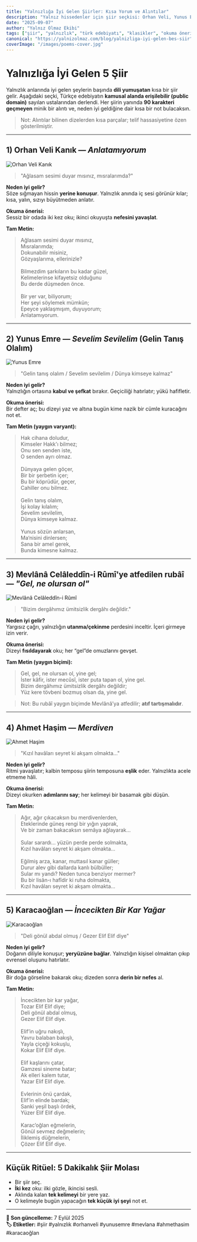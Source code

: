 ```yaml
---
title: "Yalnızlığa İyi Gelen Şiirler: Kısa Yorum ve Alıntılar"
description: "Yalnız hissedenler için şiir seçkisi: Orhan Veli, Yunus Emre, Mevlânâ, Ahmet Haşim, Karacaoğlan. Kısa alıntılar ve nazik yorumlar."
date: "2025-09-07"
author: "Yalnız Olmaz Ekibi"
tags: ["şiir", "yalnızlık", "türk edebiyatı", "klasikler", "okuma önerileri"]
canonical: "https://yalnizolmaz.com/blog/yalnizliga-iyi-gelen-bes-siir"
coverImage: "/images/poems-cover.jpg"
---
```


# Yalnızlığa İyi Gelen 5 Şiir

Yalnızlık anlarında iyi gelen şeylerin başında **dili yumuşatan** kısa bir şiir gelir. Aşağıdaki seçki, Türkçe edebiyatın **kamusal alanda erişilebilir (public domain)** sayılan ustalarından derlendi. Her şiirin yanında **90 karakteri geçmeyen** minik bir alıntı ve, neden iyi geldiğine dair kısa bir not bulacaksın.

> Not: Alıntılar bilinen dizelerden kısa parçalar; telif hassasiyetine özen gösterilmiştir.

---

## 1) **Orhan Veli Kanık — _Anlatamıyorum_**

<div className="poet-image">
  <img src="/images/poets/Orhan_Veli_Kanık.jpg" alt="Orhan Veli Kanık" style={{width: '200px', height: 'auto', borderRadius: '8px'}} />
</div>

> "Ağlasam sesimi duyar mısınız, mısralarımda?"

**Neden iyi gelir?**  
Söze sığmayan hissin **yerine konuşur**. Yalnızlık anında iç sesi görünür kılar; kısa, yalın, sızıyı büyütmeden anlatır.

**Okuma önerisi:**  
Sessiz bir odada iki kez oku; ikinci okuyuşta **nefesini yavaşlat**.

**Tam Metin:**

<blockquote className="poem">
Ağlasam sesimi duyar mısınız,<br/>
Mısralarımda;<br/>
Dokunabilir misiniz,<br/>
Gözyaşlarıma, ellerinizle?<br/>
<br/>
Bilmezdim şarkıların bu kadar güzel,<br/>
Kelimelerinse kifayetsiz olduğunu<br/>
Bu derde düşmeden önce.<br/>
<br/>
Bir yer var, biliyorum;<br/>
Her şeyi söylemek mümkün;<br/>
Epeyce yaklaşmışım, duyuyorum;<br/>
Anlatamıyorum.<br/>
</blockquote>

---

## 2) **Yunus Emre — _Sevelim Sevilelim_ (Gelin Tanış Olalım)**

<div className="poet-image">
  <img src="/images/poets/yunus-emre.jpeg" alt="Yunus Emre" style={{width: '200px', height: 'auto', borderRadius: '8px'}} />
</div>

> "Gelin tanış olalım / Sevelim sevilelim / Dünya kimseye kalmaz"

**Neden iyi gelir?**  
Yalnızlığın ortasına **kabul ve şefkat** bırakır. Geçiciliği hatırlatır; yükü hafifletir.

**Okuma önerisi:**  
Bir defter aç; bu dizeyi yaz ve altına bugün kime nazik bir cümle kuracağını not et.

**Tam Metin (yaygın varyant):**

<blockquote className="poem">
Hak cihana doludur,<br/>
Kimseler Hakk'ı bilmez;<br/>
Onu sen senden iste,<br/>
O senden ayrı olmaz.<br/>
<br/>
Dünyaya gelen göçer,<br/>
Bir bir şerbetin içer;<br/>
Bu bir köprüdür, geçer,<br/>
Cahiller onu bilmez.<br/>
<br/>
Gelin tanış olalım,<br/>
İşi kolay kılalım;<br/>
Sevelim sevilelim,<br/>
Dünya kimseye kalmaz.<br/>
<br/>
Yunus sözün anlarsan,<br/>
Ma‘nisini dinlersen;<br/>
Sana bir amel gerek,<br/>
Bunda kimesne kalmaz.<br/>
</blockquote>

---

## 3) **Mevlânâ Celâleddîn-i Rûmî'ye atfedilen rubâî — _"Gel, ne olursan ol"_**

<div className="poet-image">
  <img src="/images/poets/mevlana.jpg" alt="Mevlânâ Celâleddîn-i Rûmî" style={{width: '200px', height: 'auto', borderRadius: '8px'}} />
</div>

> "Bizim dergâhımız ümitsizlik dergâhı değildir."

**Neden iyi gelir?**  
Yargısız çağrı, yalnızlığın **utanma/çekinme** perdesini inceltir. İçeri girmeye izin verir.

**Okuma önerisi:**  
Dizeyi **fısıldayarak** oku; her “gel”de omuzlarını gevşet.

**Tam Metin (yaygın biçimi):**

<blockquote className="poem">
Gel, gel, ne olursan ol, yine gel;<br/>
İster kâfir, ister mecûsî, ister puta tapan ol, yine gel.<br/>
Bizim dergâhımız ümitsizlik dergâhı değildir;<br/>
Yüz kere tövbeni bozmuş olsan da, yine gel.<br/>
</blockquote>

> Not: Bu rubâî yaygın biçimde Mevlânâ’ya atfedilir; **atıf tartışmalıdır**.

---

## 4) **Ahmet Haşim — _Merdiven_**

<div className="poet-image">
  <img src="/images/poets/Ahmet_Haşim.jpg" alt="Ahmet Haşim" style={{width: '200px', height: 'auto', borderRadius: '8px'}} />
</div>

> "Kızıl havâları seyret ki akşam olmakta…"

**Neden iyi gelir?**  
Ritmi yavaşlatır; kalbin temposu şiirin temposuna **eşlik** eder. Yalnızlıkta acele etmeme hâli.

**Okuma önerisi:**  
Dizeyi okurken **adımlarını say**; her kelimeyi bir basamak gibi düşün.

**Tam Metin:**

<blockquote className="poem">
Ağır, ağır çıkacaksın bu merdivenlerden,<br/>
Eteklerinde güneş rengi bir yığın yaprak,<br/>
Ve bir zaman bakacaksın semâya ağlayarak…<br/>
<br/>
Sular sarardı… yüzün perde perde solmakta,<br/>
Kızıl havâları seyret ki akşam olmakta…<br/>
<br/>
Eğilmiş arza, kanar, muttasıl kanar güller;<br/>
Durur alev gibi dallarda kanlı bülbüller;<br/>
Sular mı yandı? Neden tunca benziyor mermer?<br/>
Bu bir lisân-ı hafîdir ki ruha dolmakta,<br/>
Kızıl havâları seyret ki akşam olmakta…<br/>
</blockquote>

---

## 5) **Karacaoğlan — _İncecikten Bir Kar Yağar_**

<div className="poet-image">
  <img src="/images/poets/karacaoglan.jpg" alt="Karacaoğlan" style={{width: '200px', height: 'auto', borderRadius: '8px'}} />
</div>

> "Deli gönül abdal olmuş / Gezer Elif Elif diye"

**Neden iyi gelir?**  
Doğanın diliyle konuşur; **yeryüzüne bağlar**. Yalnızlığın kişisel olmaktan çıkıp evrensel oluşunu hatırlatır.

**Okuma önerisi:**  
Bir doğa görseline bakarak oku; dizeden sonra **derin bir nefes** al.

**Tam Metin:**

<blockquote className="poem">
İncecikten bir kar yağar,<br/>
Tozar Elif Elif diye;<br/>
Deli gönül abdal olmuş,<br/>
Gezer Elif Elif diye.<br/>
<br/>
Elif’in uğru nakışlı,<br/>
Yavru balaban bakışlı,<br/>
Yayla çiçeği kokuşlu,<br/>
Kokar Elif Elif diye.<br/>
<br/>
Elif kaşlarını çatar,<br/>
Gamzesi sineme batar;<br/>
Ak elleri kalem tutar,<br/>
Yazar Elif Elif diye.<br/>
<br/>
Evlerinin önü çardak,<br/>
Elif’in elinde bardak;<br/>
Sanki yeşil başlı ördek,<br/>
Yüzer Elif Elif diye.<br/>
<br/>
Karac’oğlan eğmelerin,<br/>
Gönül sevmez değmelerin;<br/>
İliklemiş düğmelerin,<br/>
Çözer Elif Elif diye.<br/>
</blockquote>

---

## Küçük Ritüel: 5 Dakikalık Şiir Molası

- Bir şiir seç.  
- **İki kez** oku: ilki gözle, ikincisi sesli.  
- Aklında kalan **tek kelimeyi** bir yere yaz.  
- O kelimeyle bugün yapacağın **tek küçük iyi şeyi** not et.

---

**📅 Son güncelleme:** 7 Eylül 2025  
**🏷️ Etiketler:** #şiir #yalnızlık #orhanveli #yunusemre #mevlana #ahmethasim #karacaoğlan
